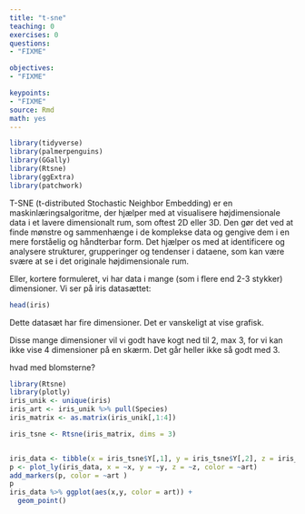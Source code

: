 ```yaml
---
title: "t-sne"
teaching: 0
exercises: 0
questions: 
- "FIXME"

objectives:
- "FIXME"

keypoints:
- "FIXME"
source: Rmd
math: yes
---
```


```r

library(tidyverse)
library(palmerpenguins)
library(GGally)
library(Rtsne)
library(ggExtra)
library(patchwork)
```

T-SNE (t-distributed Stochastic Neighbor Embedding) er en maskinlæringsalgoritme, 
der hjælper med at visualisere højdimensionale data i et lavere dimensionalt rum, 
som oftest 2D eller 3D. Den gør det ved at finde mønstre og sammenhænge i de 
komplekse data og gengive dem i en mere forståelig og håndterbar form. Det 
hjælper os med at identificere og analysere strukturer, grupperinger og 
tendenser i dataene, som kan være svære at se i det originale højdimensionale rum.

Eller, kortere formuleret, vi har data i mange (som i flere end 2-3 stykker)
dimensioner. Vi ser på iris datasættet:

```r
head(iris)
```
Dette datasæt har fire dimensioner. Det er vanskeligt at vise grafisk. 

Disse mange dimensioner vil vi godt have kogt ned til 2, max 3, for vi kan 
ikke vise 4 dimensioner på en skærm. Det går heller ikke så godt med 3.








hvad med blomsterne?

```r
library(Rtsne)
library(plotly)
iris_unik <- unique(iris)
iris_art <- iris_unik %>% pull(Species)
iris_matrix <- as.matrix(iris_unik[,1:4])

iris_tsne <- Rtsne(iris_matrix, dims = 3)


iris_data <- tibble(x = iris_tsne$Y[,1], y = iris_tsne$Y[,2], z = iris_tsne$Y[,3], art = iris_art)
p <- plot_ly(iris_data, x = ~x, y = ~y, z = ~z, color = ~art)
add_markers(p, color = ~art )
p
iris_data %>% ggplot(aes(x,y, color = art)) +
  geom_point()

```

